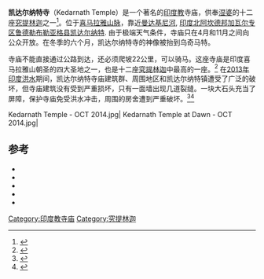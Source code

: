 {{Infobox Hindu temple
| name               = 凯达尔纳特寺
| image              = [[File:Kedarnath_Temple.jpg|250px]]
| map_type           = India Uttarakhand
| map_caption        = 在[[北阿坎德邦|北阿坎德邦]]的位置
| coordinates        = {{coord|30|44|6.7|N|79|4|0.9|E|type:landmark_region:IN_scale:100000|display=inline,title}}
| native_name        = 
| country            = {{IND}}
| state              = [[北阿坎德邦|北阿坎德邦]]
| district           = [[鲁德勒布勒亚格县|鲁德勒布勒亚格县]]
| location           = [[凯达尔纳特|凯达尔纳特]]
| elevation_m        = 3583
| deity              = [[湿婆|湿婆]]
| website            = {{URL|badrinath-kedarnath.gov.in}}
}}
'''凯达尔纳特寺'''（Kedarnath Temple）是一个著名的[[印度教|印度教]]寺庙，供奉[[湿婆|湿婆]]的十二座[[究提林迦|究提林迦]]之一<ref name="James G. Lochtefeld 2002 363–364">{{cite book |author=James G. Lochtefeld |title=The Illustrated Encyclopedia of Hinduism: A-M |url=https://books.google.com/books?id=5kl0DYIjUPgC&pg=PA363 |year=2002 |publisher=Rosen |isbn=978-0-8239-3179-8 |pages=363–364 |access-date=2020-11-21 |archive-date=2020-10-13 |archive-url=https://web.archive.org/web/20201013203228/https://books.google.com/books?id=5kl0DYIjUPgC |dead-url=no }}</ref>。位于[[喜马拉雅山脉|喜马拉雅山脉]]，靠近[[曼达基尼河|曼达基尼河]],  [[印度|印度]][[北阿坎德邦|北阿坎德邦]][[加瓦尔专区|加瓦尔专区]][[鲁德勒布勒亚格县|鲁德勒布勒亚格县]][[凯达尔纳特|凯达尔纳特]]. 由于极端天气条件，寺庙只在4月和11月之间向公众开放。在冬季的六个月，凯达尔纳特寺的神像被抬到乌奇马特。

寺庙不能直接通过公路到达，还必须爬坡22公里，可以骑马。这座寺庙是印度喜马拉雅山朝圣的四大圣地之一，也是十二座[[究提林迦|究提林迦]]中最高的一座。<ref>{{cite news| url=http://www.badarikedar.org/information/kedarnath| title=KEDARNATH| work=badarikedar| accessdate=2020-11-21| archive-date=2019-07-21| archive-url=https://web.archive.org/web/20190721034803/http://www.badarikedar.org/information/Kedarnath| dead-url=no}}</ref> 在[[2013年印度洪水|2013年印度洪水]]期间，凯达尔纳特寺庙建筑群、周围地区和凯达尔纳特镇遭受了广泛的破坏，但寺庙建筑没有受到严重损坏，只有一面墙出现几道裂缝。一块大石头充当了屏障，保护寺庙免受洪水冲击，周围的房舍遭到严重破坏。<ref>{{cite news|url=https://blogs.wsj.com/indiarealtime/2013/06/19/kedarnath-temple-survives-flash-floods/|title=Kedarnath Temple Survives Flash Floods|author=Joanna Sugden|author2=Shreya Shah|date=19 June 2013|work=WSJ|accessdate=2020-11-21|archive-date=2018-06-26|archive-url=https://web.archive.org/web/20180626163736/https://blogs.wsj.com/indiarealtime/2013/06/19/kedarnath-temple-survives-flash-floods/|dead-url=no}}</ref><ref>{{cite news|url=http://zeenews.india.com/news/uttarakhand/minor-damage-to-outer-wall-of-kedarnath-temple-asi_867480.html|title=Minor damage to outer wall of Kedarnath temple: ASI|date=7 August 2013|work=Zee News|accessdate=2020-11-21|archive-date=2020-11-20|archive-url=https://web.archive.org/web/20201120132026/https://zeenews.india.com/news/uttarakhand/minor-damage-to-outer-wall-of-kedarnath-temple-asi_867480.html|dead-url=no}}</ref>

<gallery mode="packed" caption="凯达尔纳特寺" style="font-size:88%; line-height:130%; border-bottom:1px #aaa solid;" heights="160">
Kedarnath Temple - OCT 2014.jpg|
Kedarnath Temple at Dawn - OCT 2014.jpg|
</gallery>

==参考==
{{Reflist|30em}}
*{{Cite book
| last=Chaturvedi
| first=B. K.
| year=2006
| title=Shiv Purana
| place=New Delhi
| publisher=Diamond Pocket Books (P) Ltd
| edition=First
| isbn=81-7182-721-7
| url=https://books.google.com/books?id=bchgql0em9YC&q=jyotirlinga&pg=PA58
| ref=Chaturvedi
| access-date=2020-11-21
| archive-date=2021-10-08
| archive-url=https://web.archive.org/web/20211008235920/https://books.google.com/books?id=bchgql0em9YC&q=jyotirlinga&pg=PA58
}}
*{{Cite book
| last=Eck
| first=Diana L.
| year=1999
| title=Banaras, city of light
| place=New York
| publisher=Columbia University Press
| edition=First
| isbn=0-231-11447-8
| url=https://books.google.com/books?id=J57C4d8Bv6UC&q=jyotirlinga&pg=PA107
| ref=Eck
| access-date=2020-11-21
| archive-date=2020-08-04
| archive-url=https://web.archive.org/web/20200804065527/https://books.google.com/books?id=J57C4d8Bv6UC
| dead-url=no
}}
*{{Cite book|last=Gwynne|first=Paul|authorlink=|title=World Religions in Practice: A Comparative Introduction|year=2009|publisher=Blackwell Publication|location=Oxford|isbn=978-1-4051-6702-4|url=https://books.google.com/books?id=tdsRKc_knZoC&q=jyotirlinga&pg=PT271|ref=Gwynne|access-date=2020-11-21|archive-date=2021-10-08|archive-url=https://web.archive.org/web/20211008235919/https://books.google.com/books?id=tdsRKc_knZoC&q=jyotirlinga&pg=PT271}}
*{{cite book
| last = Harding
| first = Elizabeth U.
| authorlink =
| title = Kali: The Black Goddess of Dakshineswar
| chapter = God, the Father
| publisher = Motilal Banarsidass
| year = 1998
| pages = 156–157
| isbn = 978-81-208-1450-9
|ref=Harding
}}
*{{Cite book | last = Lochtefeld | first = James G. | title = The Illustrated Encyclopedia of Hinduism: A-M | year = 2002 | publisher = Rosen Publishing Group | isbn = 0-8239-3179-X | page = 122 | url = https://books.google.com/books?id=5kl0DYIjUPgC | ref = Lochtefeld | access-date = 2020-11-21 | archive-date = 2016-12-28 | archive-url = https://web.archive.org/web/20161228001754/https://books.google.com/books?id=5kl0DYIjUPgC | dead-url = no }}
[[Category:印度教寺庙|Category:印度教寺庙]]
[[Category:究提林迦|Category:究提林迦]]